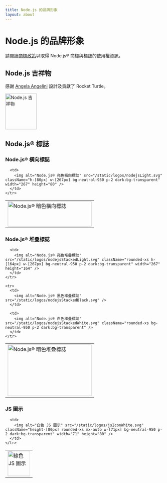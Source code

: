 ```yaml
---
title: Node.js 的品牌形象
layout: about
---
```


# Node.js 的品牌形象

請閱讀[商標政策](https://trademark-policy.openjsf.org/)以取得 Node.js® 商標與標誌的使用權資訊。

## Node.js 吉祥物

感謝 [Angela Angelini](https://www.linkedin.com/in/angeliningl/) 設計及貢獻了  Rocket Turtle。

<img alt="Node.js 吉祥物" src="/static/images/node-mascot.svg" className="w-[100px]" width="100" height="114" />

## Node.js® 標誌

### Node.js® 橫向標誌

<table>
  <tbody>
    <tr>
      <td>
        <img alt="Node.js® 暗色橫向標誌" src="/static/logos/nodejsDark.svg" className="h-[80px] w-[267px]" width="267" height="80" />
      </td>

      <td>
        <img alt="Node.js® 亮色橫向標誌" src="/static/logos/nodejsLight.svg" className="h-[80px] w-[267px] bg-neutral-950 p-2 dark:bg-transparent" width="267" height="80" />
      </td>
    </tr>
  </tbody>
</table>

### Node.js® 堆疊標誌

<table>
  <tbody>
    <tr>
      <td>
        <img alt="Node.js® 暗色堆疊標誌" src="/static/logos/nodejsStackedDark.svg" className="h-[164px] w-[267px]" width="267" height="164" />
      </td>

      <td>
        <img alt="Node.js® 亮色堆疊標誌" src="/static/logos/nodejsStackedLight.svg" className="rounded-xs h-[164px] w-[267px] bg-neutral-950 p-2 dark:bg-transparent" width="267" height="164" />
      </td>
    </tr>

    <tr>
      <td>
        <img alt="Node.js® 黑色堆疊標誌" src="/static/logos/nodejsStackedBlack.svg" />
      </td>

      <td>
        <img alt="Node.js® 白色堆疊標誌" src="/static/logos/nodejsStackedWhite.svg" className="rounded-xs bg-neutral-950 p-2 dark:bg-transparent" />
      </td>
    </tr>
  </tbody>
</table>

### JS 圖示

<table>
  <tbody>
    <tr>
      <td>
        <img alt="綠色 JS 圖示" src="/static/logos/jsIconGreen.svg" className="height-[80px] mx-auto w-[71px]" width="71" height="80" />
      </td>

      <td>
        <img alt="白色 JS 圖示" src="/static/logos/jsIconWhite.svg" className="height-[80px] rounded-xs mx-auto w-[71px] bg-neutral-950 p-2 dark:bg-transparent" width="71" height="80" />
      </td>
    </tr>
  </tbody>
</table>
